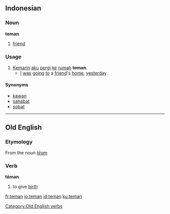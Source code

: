 ==Indonesian==

===Noun===
'''teman'''

# [[friend]]

===Usage===
{{rfc-header|Usage}}
# [[kemarin|Kemarin]] [[aku]] [[pergi]] [[ke]] [[rumah]] '''teman'''.
#* [[I]] [[be|was]] [[go]]ing [[to]] a [[friend]]'s [[home]], [[yesterday]].

====Synonyms====
* [[kawan]]
* [[sahabat]]
* [[sobat]]

----

==Old English==

===Etymology===
From the noun ''[[tēam]]''

===Verb===
'''tēman'''

# to give [[birth]]

[[Category:Old English verbs]]

[[fr:teman]]
[[io:teman]]
[[id:teman]]
[[ku:teman]]